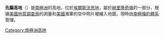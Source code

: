 '''先驅高地'''（{{lang-en|Pioneer Heights}}）是[[南極洲|南極洲]]的高地，位於[[埃爾斯沃思地|埃爾斯沃思地]]，屬於[[赫里蒂奇嶺|赫里蒂奇嶺]]的一部分，根據[[美國地質調查局|美國地質調查局]]的測量和[[美國|美國]]海軍的空中照片被繪入地圖，現時由[[南極條約體系|南極條約體系]]管理。

{{coord|79|30|S|83|30|W|display=title}}

{{DEFAULTSORT:Pioneer Heights}}
[[Category:南極洲高地|Category:南極洲高地]]


{{EllsworthLand-geo-stub}}